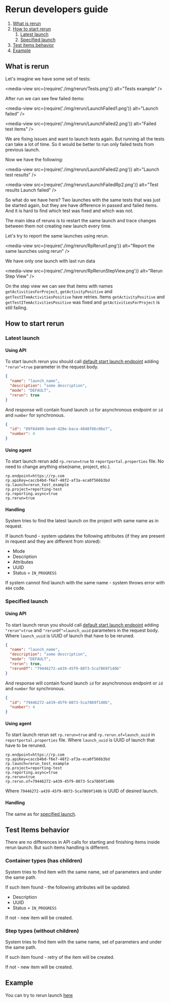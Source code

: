 # Rerun developers guide

1. [What is rerun](#what-is-rerun)
1. [How to start rerun](#how-to-start-rerun)
    1. [Latest launch](#latest-launch)
    1. [Specified launch](#specified-launch)
1. [Test items behavior](#test-items-behavior)
1. [Example](#example)

## What is rerun

Let's imagine we have some set of tests:

<media-view src={require('./img/rerun/Tests.png')} alt="Tests example" />

After run we can see few failed items:

<media-view src={require('./img/rerun/LaunchFailed1.png')} alt="Launch failed" />

<media-view src={require('./img/rerun/LaunchFailed2.png')} alt="Failed test items" />

We are fixing issues and want to launch tests again. But running all the tests can take a lot of time. So it would be better to run only failed tests from previous launch.

Now we have the following:

<media-view src={require('./img/rerun/LaunchFailed2.png')} alt="Launch test results" />

<media-view src={require('./img/rerun/LaunchFailedRp2.png')} alt="Test results Launch failed" />

So what do we have here? Two launches with the same tests that was just be started again, but they are have difference in passed and failed items. And it is hard to find which test was fixed and which was not.

The main idea of reruns is to restart the same launch and trace changes between them not creating new launch every time.

Let's try to report the same launches using rerun.

<media-view src={require('./img/rerun/RpRerun1.png')} alt="Report the same launches using rerun" />

We have only one launch with last run data

<media-view src={require('./img/rerun/RpRerunStepView.png')} alt="Rerun Step View" />

On the step view we can see that items with names `getActivitiesForProject`, `getActivityPositive` and `getTestITemActivitiesPositive` have retries. Items `getActivityPositive` and `getTestITemActivitiesPositive` was fixed and `getActivitiesForProject` is still failing.

## How to start rerun

### Latest launch

#### Using API

To start launch rerun you should call [default start launch endpoint](./ReportingDevelopersGuide#start-launch) adding `"rerun"=true` parameter in the request body.

```json 
{
  "name": "launch_name",
  "description": "some description",
  "mode": "DEFAULT",
  "rerun": true
}
```
And response will contain found launch `id` for asynchronous endpoint or `id` and `number` for synchronous.  
 
```json
{
  "id": "89f6d409-bee0-428e-baca-4848f86c06e7",
  "number": 4
}
```

#### Using agent

To start launch rerun add `rp.rerun=true` to `reportportal.properties` file. No need to change anything else(name, project, etc.).

```properties
rp.endpoint=https://rp.com
rp.apiKey=caccb4bd-f6e7-48f2-af3a-eca0f566b3bd
rp.launch=rerun_test_example
rp.project=reporting-test
rp.reporting.async=true
rp.rerun=true
```

#### Handling

System tries to find the latest launch on the project with same name as in request.

If launch found - system updates the following attributes (if they are present in request and they are different from stored):
- Mode
- Description
- Attributes
- UUID
- Status = `IN_PROGRESS`

If system cannot find launch with the same name - system throws error with `404` code.

### Specified launch

#### Using API

To start launch rerun you should call [default start launch endpoint](Reporting.md#start-launch) adding `"rerun"=true` and `"rerunOf"=launch_uuid` parameters in the request body. Where `launch_uuid` is UUID of launch that have to be reruned.

```json
{
  "name": "launch_name",
  "description": "some description",
  "mode": "DEFAULT",
  "rerun": true,
  "rerunOf": "79446272-a439-45f9-8073-5ca7869f140b"
}
```

And response will contain found launch `id` for asynchronous endpoint or `id` and `number` for synchronous.  
 
```json
{
  "id": "79446272-a439-45f9-8073-5ca7869f140b",
  "number": 4
}
```

#### Using agent

To start launch rerun set `rp.rerun=true` and `rp.rerun.of=launch_uuid` in `reportportal.properties` file. Where `launch_uuid` is UUID of launch that have to be reruned.

```properties
rp.endpoint=https://rp.com
rp.apiKey=caccb4bd-f6e7-48f2-af3a-eca0f566b3bd
rp.launch=rerun_test_example
rp.project=reporting-test
rp.reporting.async=true
rp.rerun=true
rp.rerun.of=79446272-a439-45f9-8073-5ca7869f140b
```
Where `79446272-a439-45f9-8073-5ca7869f140b` is UUID of desired launch.

#### Handling

The same as for [specified launch](#specified-launch).

## Test Items behavior

There are no differences in API calls for starting and finishing items inside rerun launch. But such items handling is different.

### Container types (has children)

System tries to find item with the same name, set of parameters and under the same path.
 
If such item found - the following attributes will be updated:

- Description
- UUID
- Status = `IN_PROGRESS`
 
If not - new item will be created.

### Step types (without children)

System tries to find item with the same name, set of parameters and under the same path.
 
If such item found - retry of the item will be created.
 
If not - new item will be created.

## Example

You can try to rerun launch [here](https://github.com/reportportal/examples-java)










